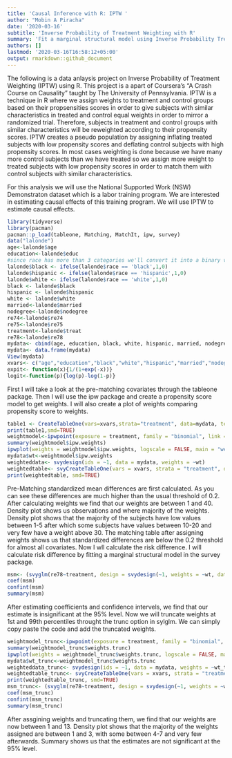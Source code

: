 ```yaml
---
title: 'Causal Inference with R: IPTW '
author: "Mobin A Piracha"
date: '2020-03-16'
subtitle: 'Inverse Probability of Treatment Weighting with R'
summary: 'Fit a marginal structural model using Inverse Probability Treatment Weighting'
authors: []
lastmod: '2020-03-16T16:58:12+05:00'
output: rmarkdown::github_document
---
```


The following is a data anlaysis project on Inverse Probability of Treatment Weighting (IPTW) using R. This project is a apart of Coursera's "A Crash Course on Causality" taught by The University of Pennsylvania. IPTW is a technique in R where we assign weights to treatment and control groups based on their propsensities scores in order to give subjects with similar characteristics in treated and control equal weights in order to mirror a randomized trial. Therefore, subjects in treatment and control groups with similar characteristics will be reweighted according to their propensity scores. IPTW creates a pseudo population by assigning inflating treated subjects with low propensity scores and deflating control subjects with high propensity scores. In most cases weighting is done because we have many more control subjects than we have treated so we assign more weight to treated subjects with low propensity scores in order to match them with control subjects with similar characteristics. 

For this analysis we will use the National Supported Work (NSW) Demonstraton dataset which is a labor training program. We are interested in estimating causal effects of this training program. We will use IPTW to estimate causal effects. 

```r
library(tidyverse)
library(pacman)
pacman::p_load(tableone, Matching, MatchIt, ipw, survey) 
data("lalonde")
age<-lalonde$age
education<-lalonde$educ
#since race has more than 3 categories we'll convert it into a binary variable for each race
lalonde$black <- ifelse(lalonde$race == 'black',1,0)
lalonde$hispanic <- ifelse(lalonde$race == 'hispanic',1,0)
lalonde$white <- ifelse(lalonde$race == 'white',1,0)
black <- lalonde$black
hispanic <- lalonde$hispanic
white <- lalonde$white
married<-lalonde$married
nodegree<-lalonde$nodegree
re74<-lalonde$re74
re75<-lalonde$re75
treatment<-lalonde$treat
re78<-lalonde$re78
mydata<- cbind(age, education, black, white, hispanic, married, nodegree, re74, re75, treatment, re78)
mydata<- data.frame(mydata)
View(mydata)
xvars<- c("age","education","black","white","hispanic","married","nodegree","re74", "re75")
expit<- function(x){1/(1+exp(-x))}
logit<-function(p){log(p)-log(1-p)}
```

First I will take a look at the pre-matching covariates through the tableone package. Then I will use the ipw package and create a propensity score model to get weights. I will also create a plot of weights comparing propensity score to weights.    

```r
table1 <- CreateTableOne(vars=xvars,strata="treatment", data=mydata, test=FALSE)
print(table1,smd=TRUE)
weightmodel<-ipwpoint(exposure = treatment, family = "binomial", link = "logit", denominator = ~ age+education+black+hispanic+married+nodegree+re74+re75, data = mydata)
summary(weightmodel$ipw.weights)
ipwplot(weights = weightmodel$ipw.weights, logscale = FALSE, main = "weights", xlim = c(0, 41))
mydata$wt<-weightmodel$ipw.weights
weighteddata<- svydesign(ids = ~1, data = mydata, weights = ~wt)
weightedtable<- svyCreateTableOne(vars = xvars, strata = "treatment", data = weighteddata, test = FALSE)
print(weightedtable, smd=TRUE)
```

Pre-Matching standardized mean differences are first calculated. As you can see these differences are much higher than the usual threshold of 0.2. After calculating weights we find that our weights are between 1 and 40. Density plot shows us observations and where majority of the weights. Density plot shows that the majority of the subjects have low values between 1-5 after which some subjects have values between 10-20 and very few have a weight above 30. The matching table after assigning weights shows us that standardized differences are below the 0.2 threshold for almost all covariates. 
Now I wll calculate the risk difference. I will calculate risk difference by fitting a marginal structural model in the survey package. 

```r
msm<- (svyglm(re78~treatment, design = svydesign(~1, weights = ~wt, data = mydata)))
coef(msm)
confint(msm)
summary(msm)
```

After estimating coefficients and confidence intervels, we find that our estimate is insignificant at the 95% level. Now we will truncate weights at 1st and 99th percentiles throught the trunc option in sylglm. We can simply copy paste the code and add the truncated weights. 

```r
weightmodel_trunc<-ipwpoint(exposure = treatment, family = "binomial", link = "logit", denominator = ~ age+education+black+hispanic+married+nodegree+re74+re75, data = mydata, trunc = 0.01)
summary(weightmodel_trunc$weights.trunc)
ipwplot(weights = weightmodel_trunc$weights.trunc, logscale = FALSE, main = "weights", xlim = c(0, 13))
mydata$wt_trunc<-weightmodel_trunc$weights.trunc
weighteddata_trunc<- svydesign(ids = ~1, data = mydata, weights = ~wt_trunc)
weightedtable_trunc<- svyCreateTableOne(vars = xvars, strata = "treatment", data = weighteddata_trunc, test = FALSE)
print(weightedtable_trunc, smd=TRUE)
msm_trunc<- (svyglm(re78~treatment, design = svydesign(~1, weights = ~wt_trunc, data = mydata)))
coef(msm_trunc)
confint(msm_trunc)
summary(msm_trunc)
```

After assgining weights and truncating them, we find that our weights are now between 1 and 13. Density plot shows that the majority of the weights assigned are between 1 and 3, with some between 4-7 and very few afterwards. Summary shows us that the estimates are not significant at the 95% level.

